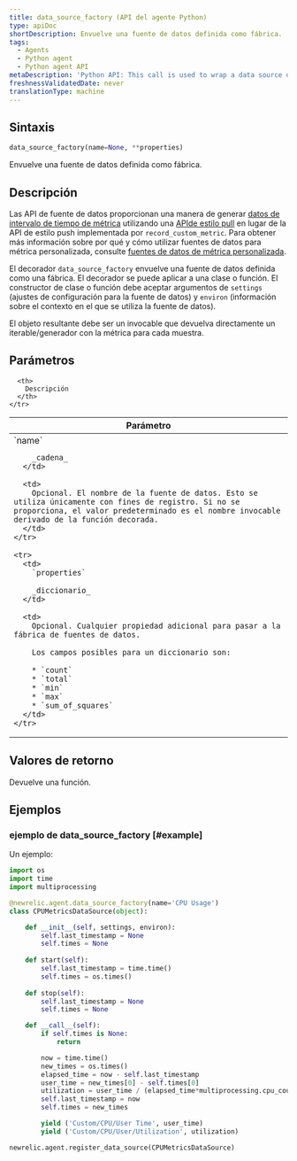```yaml
---
title: data_source_factory (API del agente Python)
type: apiDoc
shortDescription: Envuelve una fuente de datos definida como fábrica.
tags:
  - Agents
  - Python agent
  - Python agent API
metaDescription: 'Python API: This call is used to wrap a data source defined as a factory.'
freshnessValidatedDate: never
translationType: machine
---
```


## Sintaxis

```py
data_source_factory(name=None, **properties)
```

Envuelve una fuente de datos definida como fábrica.

## Descripción

Las API de fuente de datos proporcionan una manera de generar [datos de intervalo de tiempo de métrica](/docs/data-analysis/metrics/analyze-your-metrics/data-collection-metric-timeslice-event-data#timeslice-data) utilizando una [APIde estilo pull](/docs/agents/python-agent/supported-features/python-custom-metrics#push-versus-pull-interfaces) en lugar de la API de estilo push implementada por `record_custom_metric`. Para obtener más información sobre por qué y cómo utilizar fuentes de datos para métrica personalizada, consulte [fuentes de datos de métrica personalizada](/docs/agents/python-agent/supported-features/python-custom-metrics#custom-metric-data-sources).

El decorador `data_source_factory` envuelve una fuente de datos definida como una fábrica. El decorador se puede aplicar a una clase o función. El constructor de clase o función debe aceptar argumentos de `settings` (ajustes de configuración para la fuente de datos) y `environ` (información sobre el contexto en el que se utiliza la fuente de datos).

El objeto resultante debe ser un invocable que devuelva directamente un iterable/generador con la métrica para cada muestra.

## Parámetros

<table>
  <thead>
    <tr>
      <th width="25%">
        Parámetro
      </th>

      <th>
        Descripción
      </th>
    </tr>
  </thead>

  <tbody>
    <tr>
      <td>
        `name`

        _cadena_
      </td>

      <td>
        Opcional. El nombre de la fuente de datos. Esto se utiliza únicamente con fines de registro. Si no se proporciona, el valor predeterminado es el nombre invocable derivado de la función decorada.
      </td>
    </tr>

    <tr>
      <td>
        `properties`

        _diccionario_
      </td>

      <td>
        Opcional. Cualquier propiedad adicional para pasar a la fábrica de fuentes de datos.

        Los campos posibles para un diccionario son:

        * `count`
        * `total`
        * `min`
        * `max`
        * `sum_of_squares`
      </td>
    </tr>
  </tbody>
</table>

## Valores de retorno

Devuelve una función.

## Ejemplos

### ejemplo de data_source_factory [#example]

Un ejemplo:

```py
import os
import time
import multiprocessing

@newrelic.agent.data_source_factory(name='CPU Usage')
class CPUMetricsDataSource(object):

    def __init__(self, settings, environ):
        self.last_timestamp = None
        self.times = None
 
    def start(self):
        self.last_timestamp = time.time()
        self.times = os.times()
 
    def stop(self):
        self.last_timestamp = None
        self.times = None

    def __call__(self):
        if self.times is None:
            return

        now = time.time()
        new_times = os.times()
        elapsed_time = now - self.last_timestamp
        user_time = new_times[0] - self.times[0]
        utilization = user_time / (elapsed_time*multiprocessing.cpu_count())
        self.last_timestamp = now
        self.times = new_times

        yield ('Custom/CPU/User Time', user_time)
        yield ('Custom/CPU/User/Utilization', utilization)

newrelic.agent.register_data_source(CPUMetricsDataSource)
```